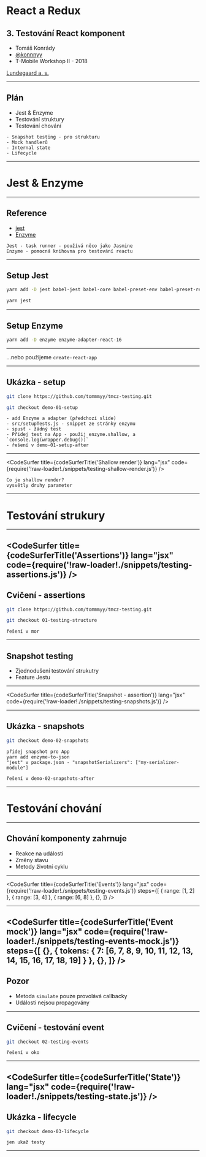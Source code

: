 
# React a Redux

## 3. Testování React komponent

- Tomáš Konrády
- <a href="https://twitter.com/konnnyy">@konnnyy</a>
- T-Mobile Workshop II - 2018

<a href="https://lundegaard.eu">Lundegaard a. s.</a>


---
## Plán

- Jest & Enzyme
- Testování struktury
- Testování chování

```notes
- Snapshot testing - pro strukturu
- Mock handlerů
- Internal state
- Lifecycle

```
---

# Jest & Enzyme

---

## Reference

- [jest](https://jestjs.io/)
- [Enzyme](https://github.com/airbnb/enzyme)

```notes
Jest - task runner - používá něco jako Jasmine
Enzyme - pomocná knihovna pro testování reactu
```
---

## Setup Jest

```sh
yarn add -D jest babel-jest babel-core babel-preset-env babel-preset-react

yarn jest
```
---

## Setup Enzyme

```sh
yarn add -D enzyme enzyme-adapter-react-16
```
---

...nebo použijeme `create-react-app`

---

## Ukázka - setup

```sh
git clone https://github.com/tommmyy/tmcz-testing.git

git checkout demo-01-setup
```
```notes
- add Enzyme a adapter (předchozí slide)
- src/setupTests.js - snippet ze stránky enzymu
- spusť - žádný test
- Přidej test na App - použij enzyme.shallow, a `console.log(wrapper.debug())`
- řešení v demo-01-setup-after

```
---

<CodeSurfer
	title={codeSurferTitle('Shallow render')}
	lang="jsx"
	code={require('!raw-loader!./snippets/testing-shallow-render.js')}
/>

```notes
Co je shallow render?
vysvětly druhy parameter
```
---

# Testování strukury

---

<CodeSurfer
	title={codeSurferTitle('Assertions')}
	lang="jsx"
	code={require('!raw-loader!./snippets/testing-assertions.js')}
/>
---

## Cvičení - assertions

```sh
git clone https://github.com/tommmyy/tmcz-testing.git

git checkout 01-testing-structure
```

```notes
řešení v mor
```

---

## Snapshot testing

- Zjednodušení testování strukutry
- Feature Jestu

---

<CodeSurfer
	title={codeSurferTitle('Snapshot - assertion')}
	lang="jsx"
	code={require('!raw-loader!./snippets/testing-snapshots.js')}
/>

---
## Ukázka - snapshots

```sh
git checkout demo-02-snapshots
```

```notes
přidej snapshot pro App
yarn add enzyme-to-json
"jest" v package.json - "snapshotSerializers": ["my-serializer-module"]

řešení v demo-02-snapshots-after
```
---

# Testování chování

---

## Chování komponenty zahrnuje

- Reakce na události
- Změny stavu
- Metody životní cyklu


---

<CodeSurfer
	title={codeSurferTitle('Events')}
	lang="jsx"
	code={require('!raw-loader!./snippets/testing-events.js')}
	steps={[
		{ range: [1, 2] },
		{ range: [3, 4] },
		{ range: [6, 8] },
		{},
	]}
/>

---

<CodeSurfer
	title={codeSurferTitle('Event mock')}
	lang="jsx"
	code={require('!raw-loader!./snippets/testing-events-mock.js')}
	steps={[
		{},
		{ tokens: { 7: [6, 7, 8, 9, 10, 11, 12, 13, 14, 15, 16, 17, 18, 19] }  },
		{},
	]}
/>
---

## Pozor

- Metoda `simulate` pouze provolává callbacky
- Události nejsou propagovány


---

## Cvičení - testování event

```sh
git checkout 02-testing-events
```

```notes
řešení v oko
```
---


<CodeSurfer
	title={codeSurferTitle('State')}
	lang="jsx"
	code={require('!raw-loader!./snippets/testing-state.js')}
/>
---

## Ukázka - lifecycle

```sh
git checkout demo-03-lifecycle
```
```notes
jen ukaž testy
```
---

